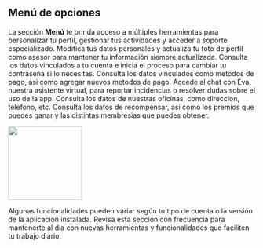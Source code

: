 ## Menú de opciones

<Check>
  La sección <strong>Menú</strong> te brinda acceso a múltiples herramientas para personalizar tu perfil, gestionar tus actividades y acceder a soporte especializado.
</Check>

<Card title="Editar" icon="user">
  Modifica tus datos personales y actualiza tu foto de perfil como asesor para mantener tu información siempre actualizada.
</Card>

<Card title="Acceso y contraseña" icon="key">
  Consulta los datos vinculados a tu cuenta e inicia el proceso para cambiar tu contraseña si lo necesitas.
</Card>

<Card title="Metodos de pago" icon="credit-card">
  Consulta los datos vinculados como metodos de pago, asi como agregar nuevos metodos de pago.
</Card>

<Card title="Eva (chatbot)" icon="robot">
  Accede al chat con Eva, nuestra asistente virtual, para reportar incidencias o resolver dudas sobre el uso de la app.
</Card>

<Card title="Visita nuestras oficinas" icon="building">
  Consulta los datos de nuestras oficinas, como direccion, telefono, etc.
</Card>

<Card title="Rewards" icon="trophy">
  Consulta los datos de recompensar, asi como los premios que puedes ganar y las distintas membresias que puedes obtener.
</Card>

<img
  className="rounded-xl"
  width="150"
  height="150"
  noZoom
  src="/images/clientes/menu.png"
/>

<Note>
  Algunas funcionalidades pueden variar según tu tipo de cuenta o la versión de la aplicación instalada.
</Note>

<Tip>
  Revisa esta sección con frecuencia para mantenerte al día con nuevas herramientas y funcionalidades que faciliten tu trabajo diario.
</Tip>
